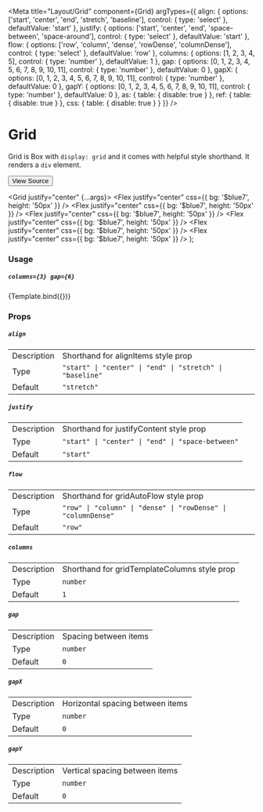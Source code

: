 

<Meta
  title="Layout/Grid"
  component={Grid}
  argTypes={{
    align: {
      options: ['start', 'center', 'end', 'stretch', 'baseline'],
      control: { type: 'select' },
      defaultValue: 'start'
    },
    justify: {
      options: ['start', 'center', 'end', 'space-between', 'space-around'],
      control: { type: 'select' },
      defaultValue: 'start'
    },
    flow: {
      options: ['row', 'column', 'dense', 'rowDense', 'columnDense'],
      control: { type: 'select' },
      defaultValue: 'row'
    },
    columns: {
      options: [1, 2, 3, 4, 5],
      control: { type: 'number' },
      defaultValue: 1
    },
    gap: {
      options: [0, 1, 2, 3, 4, 5, 6, 7, 8, 9, 10, 11],
      control: { type: 'number' },
      defaultValue: 0
    },
    gapX: {
      options: [0, 1, 2, 3, 4, 5, 6, 7, 8, 9, 10, 11],
      control: { type: 'number' },
      defaultValue: 0
    },
    gapY: {
      options: [0, 1, 2, 3, 4, 5, 6, 7, 8, 9, 10, 11],
      control: { type: 'number' },
      defaultValue: 0
    },
    as: {
      table: {
        disable: true
      }
    },
    ref: {
      table: {
        disable: true
      }
    },
    css: {
      table: {
        disable: true
      }
    }
  }}
/>

# Grid

Grid is Box with `display: grid` and it comes with helpful style shorthand. It renders a `div` element.

[<Button size='medium'>View Source</Button>](https://github.com/smurph7/stitch-ui/blob/main/src/components/Grid.tsx)

  <Grid justify="center" {...args}>
    <Flex justify="center" css={{ bg: '$blue7', height: '50px' }} />
    <Flex justify="center" css={{ bg: '$blue7', height: '50px' }} />
    <Flex justify="center" css={{ bg: '$blue7', height: '50px' }} />
    <Flex justify="center" css={{ bg: '$blue7', height: '50px' }} />
    <Flex justify="center" css={{ bg: '$blue7', height: '50px' }} />
    <Flex justify="center" css={{ bg: '$blue7', height: '50px' }} />
  </Grid>
);

### Usage

##### `columns={3} gap={6}`

<Canvas>
  <Story name="Grid" args={{ columns: 3, gap: 6 }}>
    {Template.bind({})}
  </Story>
</Canvas>

### Props

##### `align`

<table>
  <tr>
    <td>Description</td>
    <td>Shorthand for alignItems style prop</td>
  </tr>
  <tr />
  <tr>
    <td>Type</td>
    <td>
      <code>"start" | "center" | "end" | "stretch" | "baseline"</code>
    </td>
  </tr>
  <tr />
  <tr>
    <td>Default</td>
    <td>
      <code>"stretch"</code>
    </td>
  </tr>
</table>

##### `justify`

<table>
  <tr>
    <td>Description</td>
    <td>Shorthand for justifyContent style prop</td>
  </tr>
  <tr />
  <tr>
    <td>Type</td>
    <td>
      <code>"start" | "center" | "end" | "space-between"</code>
    </td>
  </tr>
  <tr />
  <tr>
    <td>Default</td>
    <td>
      <code>"start"</code>
    </td>
  </tr>
</table>

##### `flow`

<table>
  <tr>
    <td>Description</td>
    <td>Shorthand for gridAutoFlow style prop</td>
  </tr>
  <tr />
  <tr>
    <td>Type</td>
    <td>
      <code>"row" | "column" | "dense" | "rowDense" | "columnDense"</code>
    </td>
  </tr>
  <tr />
  <tr>
    <td>Default</td>
    <td>
      <code>"row"</code>
    </td>
  </tr>
</table>

##### `columns`

<table>
  <tr>
    <td>Description</td>
    <td>Shorthand for gridTemplateColumns style prop</td>
  </tr>
  <tr />
  <tr>
    <td>Type</td>
    <td>
      <code>number</code>
    </td>
  </tr>
  <tr />
  <tr>
    <td>Default</td>
    <td>
      <code>1</code>
    </td>
  </tr>
</table>

##### `gap`

<table>
  <tr>
    <td>Description</td>
    <td>Spacing between items</td>
  </tr>
  <tr />
  <tr>
    <td>Type</td>
    <td>
      <code>number</code>
    </td>
  </tr>
  <tr />
  <tr>
    <td>Default</td>
    <td>
      <code>0</code>
    </td>
  </tr>
</table>

##### `gapX`

<table>
  <tr>
    <td>Description</td>
    <td>Horizontal spacing between items</td>
  </tr>
  <tr />
  <tr>
    <td>Type</td>
    <td>
      <code>number</code>
    </td>
  </tr>
  <tr />
  <tr>
    <td>Default</td>
    <td>
      <code>0</code>
    </td>
  </tr>
</table>

##### `gapY`

<table>
  <tr>
    <td>Description</td>
    <td>Vertical spacing between items</td>
  </tr>
  <tr />
  <tr>
    <td>Type</td>
    <td>
      <code>number</code>
    </td>
  </tr>
  <tr />
  <tr>
    <td>Default</td>
    <td>
      <code>0</code>
    </td>
  </tr>
</table>
